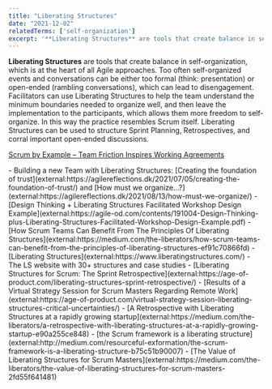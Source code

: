 ```yaml
---
title: "Liberating Structures"
date: "2021-12-02"
relatedTerms: ['self-organization']
excerpt: '**Liberating Structures** are tools that create balance in self-organization, which is at'
---
```


**Liberating Structures** are tools that create balance in self-organization, which is at the heart of all Agile approaches. Too often self-organized events and conversations can be either too formal (think: presentation) or open-ended (rambling conversations), which can lead to disengagement. Facilitators can use Liberating Structures to help the team understand the minimum boundaries needed to organize well, and then leave the implementation to the participants, which allows them more freedom to self-organize. In this way the practice resembles Scrum itself. Liberating Structures can be used to structure Sprint Planning, Retrospectives, and corral important open-ended discussions.

[Scrum by Example – Team Friction Inspires Working Agreements](/blog/team-friction-inspires-working-agreements)

<HighlightBox heading="Resource Links" variant="resourceLinks">
- Building a new Team with Liberating Structures: [Creating the foundation of trust](external:https://agilereflections.dk/2021/07/05/creating-the-foundation-of-trust/) and [How must we organize…?](external:https://agilereflections.dk/2021/08/13/how-must-we-organize/)
- [Design Thinking + Liberating Structures Facilitated Workshop Design Example](external:https://agile-od.com/contents/191004-Design-Thinking-plus-Liberating-Structures-Facilitated-Workshop-Design-Example.pdf)
- [How Scrum Teams Can Benefit From The Principles Of Liberating Structures](external:https://medium.com/the-liberators/how-scrum-teams-can-benefit-from-the-principles-of-liberating-structures-ef91c70866fd)
- [Liberating Structures](external:https://www.liberatingstructures.com/) - The LS website with 30+ structures and case studies
- [Liberating Structures for Scrum: The Sprint Retrospective](external:https://age-of-product.com/liberating-structures-sprint-retrospective/)
- [Results of a Virtual Strategy Session for Scrum Masters Regarding Remote Work](external:https://age-of-product.com/virtual-strategy-session-liberating-structures-critical-uncertainties/)
- [A Retrospective with Liberating Structures at a rapidly growing startup](external:https://medium.com/the-liberators/a-retrospective-with-liberating-structures-at-a-rapidly-growing-startup-e90a255ce848)
- [the Scrum framework is a liberating structure](external:http://medium.com/resourceful-exformation/the-scrum-framework-is-a-liberating-structure-b75c51b90007)
- [The Value of Liberating Structures for Scrum Masters](external:https://medium.com/the-liberators/the-value-of-liberating-structures-for-scrum-masters-2fd55f641481)
</HighlightBox>
